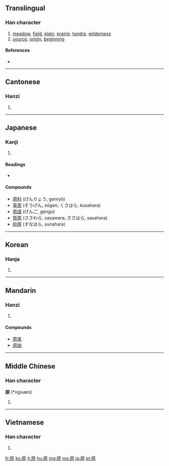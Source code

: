 ==Translingual==

===Han character===
{{Han char|rn=27|rad=厂|as=08|sn=10|four=7129<sub>6</sub>|canj=一竹日火 (MHAF)}}

# [[meadow]], [[field]], [[plain]], [[prairie]], [[tundra]], [[wilderness]]
# [[source]], [[origin]], [[beginning]]

====References====
* {{Han ref|kx=0162.030|dkj=02973|dj=0368.230|hdz=10074.090|uh=539F|ud=21407|bh=ADEC|bd=44524}}

----

==Cantonese==

===Hanzi===
{{yue-hanzi|jyut=|y=yun4}}

# {{defn|Cantonese|sort=厂08}}

----

==Japanese==

===Kanji===
{{ja-kanji|grade=2|rs=厂08}}

# {{defn|Japanese}}

====Readings====
* {{ja-readings|on=[[げん]] (gen)|kun=[[はら]] (hara), [[もと]] (moto), [[たずねる]] (tazuneru)}}

====Compounds====
* [[原料]] (げんりょう, genryō)
* [[草原]] (そうげん, sōgen; くさはら, kusahara)
* [[原語]] (げんご, gengo)
* [[笹原]] (ささわら, sasawara; ささはら, sasahara)
* [[砂原]] (すなはら, sunahara)

----

==Korean==

===Hanja===
{{ko-hanja|hangeul=[[원]]|rv=won|mr=wŏn}}

# {{defn|Korean|sort=厂08}}

----

==Mandarin==

===Hanzi===
{{cmn-hanzi|pin=[[yuán]] ([[yuan2]])|wg=yüan<sup>2</sup>}}

# {{defn|Mandarin|sort=厂08}}

====Compounds====
* [[原來]]
* [[原始]]

----

==Middle Chinese==

===Han character===
'''原''' (*ngiuæn)<!--asterisk indicates that this is a reconstructed pronunciation-->

# {{defn|Middle Chinese|sort=厂08}}

----

==Vietnamese==

===Han character===
{{vi-hantu|[[nguyên]]|rs=厂08}}

# {{defn|Vietnamese|sort=厂08}}

[[fr:原]]
[[ko:原]]
[[it:原]]
[[hu:原]]
[[mg:原]]
[[ms:原]]
[[ja:原]]
[[pt:原]]